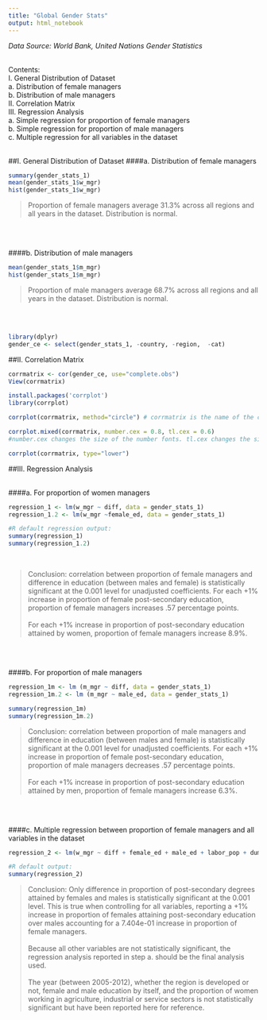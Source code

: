 ```yaml
---
title: "Global Gender Stats"
output: html_notebook
---
```

*Data Source: World Bank, United Nations Gender Statistics*
<br><br>

Contents:<br>
I. General Distribution of Dataset<br>
a. Distribution of female managers<br>
b. Distribution of male managers<br>
II. Correlation Matrix<br>
III. Regression Analysis<br>
a. Simple regression for proportion of female managers<br>
b. Simple regression for proportion of male managers<br>
c. Multiple regression for all variables in the dataset<br>
<br>

##I. General Distribution of Dataset
####a. Distribution of female managers
```r
summary(gender_stats_1)
mean(gender_stats_1$w_mgr)
hist(gender_stats_1$w_mgr)
```

> Proportion of female managers average 31.3% across all regions and all years in the dataset. Distribution is normal.

<br>
<br>

####b. Distribution of male managers
```r
mean(gender_stats_1$m_mgr)
hist(gender_stats_1$m_mgr)
```
> Proportion of male managers average 68.7% across all regions and all years in the dataset. Distribution is normal.

<br>
<br>
```r
library(dplyr)
gender_ce <- select(gender_stats_1, -country, -region,  -cat)
```
##II. Correlation Matrix
```r
corrmatrix <- cor(gender_ce, use="complete.obs")
View(corrmatrix)
```

```r
install.packages('corrplot')
library(corrplot)

corrplot(corrmatrix, method="circle") # corrmatrix is the name of the correlation matrix we created above

corrplot.mixed(corrmatrix, number.cex = 0.8, tl.cex = 0.6)
#number.cex changes the size of the number fonts. tl.cex changes the size of the labels

corrplot(corrmatrix, type="lower")
```
##III. Regression Analysis
<br><br>

####a. For proportion of women managers
```r
regression_1 <- lm(w_mgr ~ diff, data = gender_stats_1)
regression_1.2 <- lm(w_mgr ~female_ed, data = gender_stats_1)

#R default regression output:
summary(regression_1)
summary(regression_1.2)
```
<br>

> Conclusion: correlation between proportion of female managers and difference in education (between males and female) is statistically significant at the 0.001 level for unadjusted coefficients. For each +1% increase in proportion of female post-secondary education, proportion of female managers increases .57 percentage points.
<br><br>
For each +1% increase in proportion of post-secondary education attained by women, proportion of female managers increase 8.9%.

<br>
<br>

####b. For proportion of male managers
```r
regression_1m <- lm (m_mgr ~ diff, data = gender_stats_1)
regression_1m.2 <- lm (m_mgr ~ male_ed, data = gender_stats_1)

summary(regression_1m)
summary(regression_1m.2)
```
> Conclusion: correlation between proportion of male managers and difference in education (between males and female) is statistically significant at the 0.001 level for unadjusted coefficients. For each +1% increase in proportion of female post-secondary education, proportion of male managers decreases .57 percentage points.
<br><br>
For each +1% increase in proportion of post-secondary education attained by men, proportion of female managers increase 6.3%.

<br>
<br>

####c. Multiple regression between proportion of female managers and all variables in the dataset
```r
regression_2 <- lm(w_mgr ~ diff + female_ed + male_ed + labor_pop + dumregion + year + w_ind_porp + w_serv_porp + w_agr_prop, data = gender_stats_1)

#R default output:
summary(regression_2)
```
> Conclusion: Only difference in proportion of post-secondary degrees attained by females and males is statistically significant at the 0.001 level. This is true when controlling for all variables, reporting a +1% increase in proportion of females attaining post-secondary education over males accounting for a 7.404e-01 increase in proportion of female managers. 
<br><br>
Because all other variables are not statistically significant, the regression analysis reported in step a. should be the final analysis used.
<br><Br>
The year (between 2005-2012), whether the region is developed or not, female and male education by itself, and the proportion of women working in agriculture, industrial or service sectors is not statistically significant but have been reported here for reference. 
